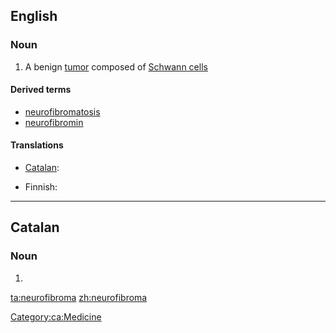 ==English==
{{wikipedia}}

===Noun===
{{en-noun|pl2=neurofibromata}}

# {{medicine}} A benign [[tumor]] composed of [[Schwann cell]]s

====Derived terms====
* [[neurofibromatosis]]
* [[neurofibromin]]

====Translations====
{{trans-top|benign tumor composed of Schwann cells}}
* [[Catalan]]: {{t|ca|neurofibroma|m}}
{{trans-mid}}
* Finnish: {{t|fi|neurofibrooma}}
{{trans-bottom}}

----

==Catalan==

===Noun===
{{ca-noun|m|neurofibromes}}

# {{l|en|neurofibroma}}

[[Category:ca:Medicine]]

[[ta:neurofibroma]]
[[zh:neurofibroma]]